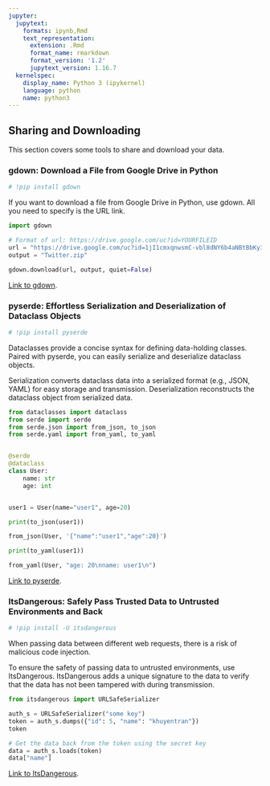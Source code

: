 ```yaml
---
jupyter:
  jupytext:
    formats: ipynb,Rmd
    text_representation:
      extension: .Rmd
      format_name: rmarkdown
      format_version: '1.2'
      jupytext_version: 1.16.7
  kernelspec:
    display_name: Python 3 (ipykernel)
    language: python
    name: python3
---
```


## Sharing and Downloading


This section covers some tools to share and download your data.


### gdown: Download a File from Google Drive in Python

```python
# !pip install gdown 
```

If you want to download a file from Google Drive in Python, use gdown. All you need to specify is the URL link.

```python
import gdown

# Format of url: https://drive.google.com/uc?id=YOURFILEID
url = "https://drive.google.com/uc?id=1jI1cmxqnwsmC-vbl8dNY6b4aNBtBbKy3"
output = "Twitter.zip"

gdown.download(url, output, quiet=False)
```

[Link to gdown](https://pypi.org/project/gdown/).


### pyserde: Effortless Serialization and Deserialization of Dataclass Objects

```python
# !pip install pyserde
```

Dataclasses provide a concise syntax for defining data-holding classes. Paired with pyserde, you can easily serialize and deserialize dataclass objects. 

Serialization converts dataclass data into a serialized format (e.g., JSON, YAML) for easy storage and transmission. Deserialization reconstructs the dataclass object from serialized data.

```python
from dataclasses import dataclass
from serde import serde
from serde.json import from_json, to_json
from serde.yaml import from_yaml, to_yaml


@serde
@dataclass
class User:
    name: str
    age: int


user1 = User(name="user1", age=20)
```

```python
print(to_json(user1))
```

```python
from_json(User, '{"name":"user1","age":20}')
```

```python
print(to_yaml(user1))
```

```python
from_yaml(User, "age: 20\nname: user1\n")
```

[Link to pyserde](https://github.com/yukinarit/pyserde).


### ItsDangerous: Safely Pass Trusted Data to Untrusted Environments and Back

```python
# !pip install -U itsdangerous
```

When passing data between different web requests, there is a risk of malicious code injection.

To ensure the safety of passing data to untrusted environments, use ItsDangerous. ItsDangerous adds a unique signature to the data to verify that the data has not been tampered with during transmission.

```python
from itsdangerous import URLSafeSerializer

auth_s = URLSafeSerializer("some key")
token = auth_s.dumps({"id": 5, "name": "khuyentran"})
token
```

```python
# Get the data back from the token using the secret key
data = auth_s.loads(token)
data["name"]
```

[Link to ItsDangerous](https://github.com/pallets/itsdangerous/).
